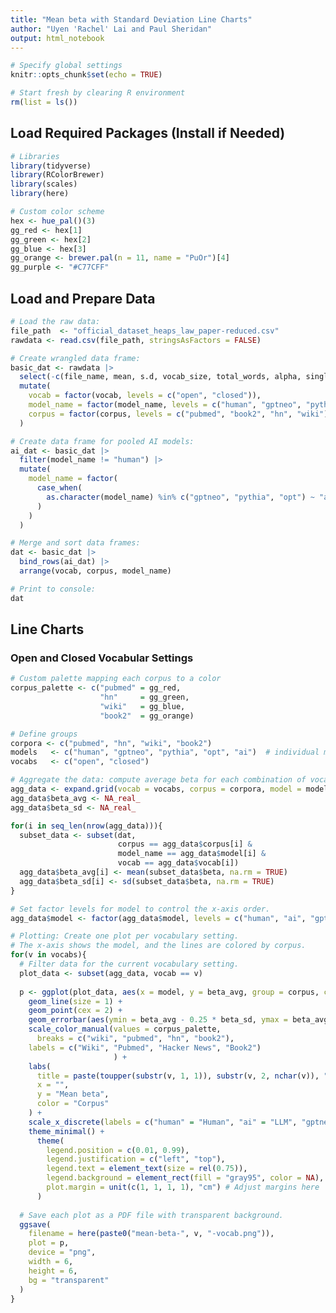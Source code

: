 ```yaml
---
title: "Mean beta with Standard Deviation Line Charts"
author: "Uyen 'Rachel' Lai and Paul Sheridan"
output: html_notebook
---
```


```r
# Specify global settings
knitr::opts_chunk$set(echo = TRUE)

# Start fresh by clearing R environment
rm(list = ls())
```


## Load Required Packages (Install if Needed)

```r
# Libraries
library(tidyverse)
library(RColorBrewer)
library(scales)
library(here)

# Custom color scheme
hex <- hue_pal()(3)
gg_red <- hex[1]
gg_green <- hex[2]
gg_blue <- hex[3]
gg_orange <- brewer.pal(n = 11, name = "PuOr")[4]
gg_purple <- "#C77CFF"
```



## Load and Prepare Data

```r
# Load the raw data:
file_path  <- "official_dataset_heaps_law_paper-reduced.csv"
rawdata <- read.csv(file_path, stringsAsFactors = FALSE)

```


```r
# Create wrangled data frame:
basic_dat <- rawdata |>
  select(-c(file_name, mean, s.d, vocab_size, total_words, alpha, singleton_count, r, model_size, prompt)) |> # Drop irrelevant columns
  mutate(
    vocab = factor(vocab, levels = c("open", "closed")),
    model_name = factor(model_name, levels = c("human", "gptneo", "pythia", "opt")),
    corpus = factor(corpus, levels = c("pubmed", "book2", "hn", "wiki")),
  )

# Create data frame for pooled AI models:
ai_dat <- basic_dat |>
  filter(model_name != "human") |>
  mutate(
    model_name = factor(
      case_when(
        as.character(model_name) %in% c("gptneo", "pythia", "opt") ~ "ai"
      )
    )
  )

# Merge and sort data frames:
dat <- basic_dat |>
  bind_rows(ai_dat) |>
  arrange(vocab, corpus, model_name)

# Print to console:
dat
```



## Line Charts

### Open and Closed Vocabular Settings

```r
# Custom palette mapping each corpus to a color
corpus_palette <- c("pubmed" = gg_red,
                    "hn"     = gg_green,
                    "wiki"   = gg_blue,
                    "book2"  = gg_orange)

# Define groups
corpora <- c("pubmed", "hn", "wiki", "book2")
models   <- c("human", "gptneo", "pythia", "opt", "ai")  # individual models
vocabs   <- c("open", "closed")

# Aggregate the data: compute average beta for each combination of vocab, corpus, and model.
agg_data <- expand.grid(vocab = vocabs, corpus = corpora, model = models, stringsAsFactors = FALSE)
agg_data$beta_avg <- NA_real_
agg_data$beta_sd <- NA_real_

for(i in seq_len(nrow(agg_data))){
  subset_data <- subset(dat,
                        corpus == agg_data$corpus[i] &
                        model_name == agg_data$model[i] &
                        vocab == agg_data$vocab[i])
  agg_data$beta_avg[i] <- mean(subset_data$beta, na.rm = TRUE)
  agg_data$beta_sd[i] <- sd(subset_data$beta, na.rm = TRUE)
}

# Set factor levels for model to control the x-axis order.
agg_data$model <- factor(agg_data$model, levels = c("human", "ai", "gptneo", "pythia", "opt"))
```


```r
# Plotting: Create one plot per vocabulary setting.
# The x-axis shows the model, and the lines are colored by corpus.
for(v in vocabs){
  # Filter data for the current vocabulary setting.
  plot_data <- subset(agg_data, vocab == v)
  
  p <- ggplot(plot_data, aes(x = model, y = beta_avg, group = corpus, color = corpus)) +
    geom_line(size = 1) +
    geom_point(cex = 2) +
    geom_errorbar(aes(ymin = beta_avg - 0.25 * beta_sd, ymax = beta_avg + 0.25 * beta_sd), width = 0.5, position = position_dodge(0.05)) +
    scale_color_manual(values = corpus_palette,
      breaks = c("wiki", "pubmed", "hn", "book2"),
    labels = c("Wiki", "Pubmed", "Hacker News", "Book2")
                       ) +
    labs(
      title = paste(toupper(substr(v, 1, 1)), substr(v, 2, nchar(v)), " vocabulary setting", sep = ""),
      x = "",
      y = "Mean beta",
      color = "Corpus"
    ) +
    scale_x_discrete(labels = c("human" = "Human", "ai" = "LLM", "gptneo" = "GPT-Neo", "pythia" = "Pythia", "opt" = "OPT")) +
    theme_minimal() +
      theme(
        legend.position = c(0.01, 0.99),
        legend.justification = c("left", "top"),
        legend.text = element_text(size = rel(0.75)),
        legend.background = element_rect(fill = "gray95", color = NA),
        plot.margin = unit(c(1, 1, 1, 1), "cm") # Adjust margins here
      ) 
      
  # Save each plot as a PDF file with transparent background.
  ggsave(
    filename = here(paste0("mean-beta-", v, "-vocab.png")),
    plot = p,
    device = "png",
    width = 6,
    height = 6,
    bg = "transparent"
  )
}
```





